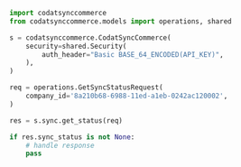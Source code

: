 ```python GetStatus.py
import codatsynccommerce
from codatsynccommerce.models import operations, shared

s = codatsynccommerce.CodatSyncCommerce(
    security=shared.Security(
        auth_header="Basic BASE_64_ENCODED(API_KEY)",
    ),
)

req = operations.GetSyncStatusRequest(
    company_id='8a210b68-6988-11ed-a1eb-0242ac120002',
)

res = s.sync.get_status(req)

if res.sync_status is not None:
    # handle response
    pass
```
